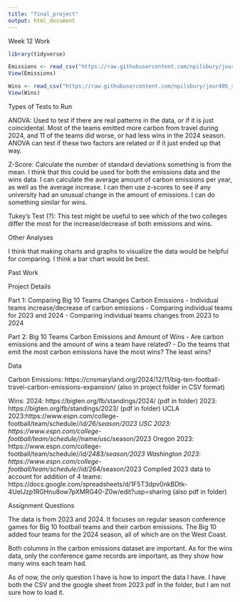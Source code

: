 ```yaml
---
title: "final_project"
output: html_document
---
```

Week 12 Work

```r
library(tidyverse)
```

```r
Emissions <- read_csv("https://raw.githubusercontent.com/npilsbury/jour405_spring25/refs/heads/main/project/Emissions.csv")
View(Emissions)

Wins <- read_csv("https://raw.githubusercontent.com/npilsbury/jour405_spring25/refs/heads/main/project/Project%20Data%20-%20Sheet1.csv")
View(Wins)
```

Types of Tests to Run

ANOVA: Used to test if there are real patterns in the data, or if it is just coincidental. Most of the teams emitted more carbon from travel during 2024, and 11 of the teams did worse, or had less wins in the 2024 season. ANOVA can test if these two factors are related or if it just ended up that way. 

Z-Score: Calculate the number of standard deviations something is from the mean. I think that this could be used for both the emissions data and the wins data. I can calculate the average amount of carbon emissions per year, as well as the average increase. I can then use z-scores to see if any university had an unusual change in the amount of emissions. I can do something similar for wins. 

Tukey's Test (?): This test might be useful to see which of the two colleges differ the most for the increase/decrease of both emissions and wins.

Other Analyses

I think that making charts and graphs to visualize the data would be helpful for comparing. I think a bar chart would be best.

Past Work

Project Details

Part 1: Comparing Big 10 Teams Changes Carbon Emissions 
- Individual teams increase/decrease of carbon emissions
- Comparing individual teams for 2023 and 2024
- Comparing individual teams changes from 2023 to 2024

Part 2: Big 10 Teams Carbon Emissions and Amount of Wins
- Are carbon emissions and the amount of wins a team have related?
- Do the teams that emit the most carbon emissions have the most wins? The least wins?

Data

Carbon Emissions: https://cnsmaryland.org/2024/12/11/big-ten-football-travel-carbon-emissions-expansion/ (also in project folder in CSV format)

Wins:
2024: https://bigten.org/fb/standings/2024/ (pdf in folder)
2023: https://bigten.org/fb/standings/2023/ (pdf in folder)
UCLA 2023:https://www.espn.com/college-football/team/schedule/_/id/26/season/2023
USC 2023: https://www.espn.com/college-football/team/schedule/_/name/usc/season/2023 
Oregon 2023: https://www.espn.com/college-football/team/schedule/_/id/2483/season/2023 
Washington 2023: https://www.espn.com/college-football/team/schedule/_/id/264/season/2023 
Compiled 2023 data to account for addition of 4 teams: https://docs.google.com/spreadsheets/d/1F5T3dpv0nkBDtk-4UeIJzp1RGHnu8ow7pXMRG40-Z0w/edit?usp=sharing (also pdf in folder)

Assignment Questions

The data is from 2023 and 2024. It focuses on regular season conference games for Big 10 football teams and their carbon emissions. The Big 10 added four teams for the 2024 season, all of which are on the West Coast. 

Both columns in the carbon emissions dataset are important. As for the wins data, only the conference game records are important, as they show how many wins each team had. 

As of now, the only question I have is how to import the data I have. I have both the CSV and the google sheet from 2023 pdf in the folder, but I am not sure how to load it.

